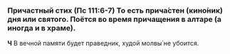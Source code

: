 
### Причастный стих (Пс 111:6-7) <Tooltip>То есть прича́стен (кино́ник) дня или святого. Поётся во время прича­ще­ния в алтаре (а иногда и в храме).</Tooltip>

**Ч** В вечной памяти будет праведник, худой молвы́ не убоится.
